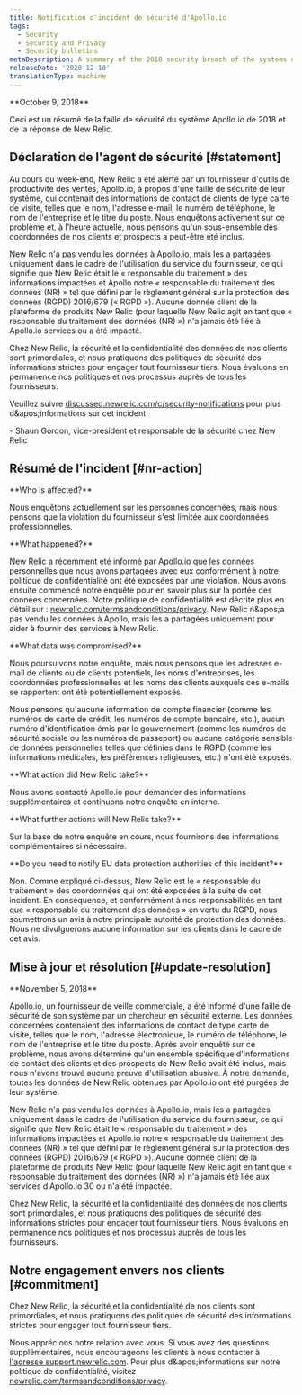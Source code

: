 ```yaml
---
title: Notification d'incident de sécurité d'Apollo.io
tags:
  - Security
  - Security and Privacy
  - Security bulletins
metaDescription: A summary of the 2018 security breach of the systems of Apollo.io and New Relic's response.
releaseDate: '2020-12-10'
translationType: machine
---
```


<DNT>
  **October 9, 2018**
</DNT>

Ceci est un résumé de la faille de sécurité du système Apollo.io de 2018 et de la réponse de New Relic.

## Déclaration de l'agent de sécurité [#statement]

Au cours du week-end, New Relic a été alerté par un fournisseur d'outils de productivité des ventes, Apollo.io, à propos d'une faille de sécurité de leur système, qui contenait des informations de contact de clients de type carte de visite, telles que le nom, l'adresse e-mail, le numéro de téléphone, le nom de l'entreprise et le titre du poste. Nous enquêtons activement sur ce problème et, à l'heure actuelle, nous pensons qu'un sous-ensemble des coordonnées de nos clients et prospects a peut-être été inclus.

New Relic n'a pas vendu les données à Apollo.io, mais les a partagées uniquement dans le cadre de l'utilisation du service du fournisseur, ce qui signifie que New Relic était le « responsable du traitement » des informations impactées et Apollo notre « responsable du traitement des données (NR) » tel que défini par le règlement général sur la protection des données (RGPD) 2016/679 (« RGPD »). Aucune donnée client de la plateforme de produits New Relic (pour laquelle New Relic agit en tant que « responsable du traitement des données (NR) ») n'a jamais été liée à Apollo.io services ou a été impacté.

Chez New Relic, la sécurité et la confidentialité des données de nos clients sont primordiales, et nous pratiquons des politiques de sécurité des informations strictes pour engager tout fournisseur tiers. Nous évaluons en permanence nos politiques et nos processus auprès de tous les fournisseurs.

Veuillez suivre [discussed.newrelic.com/c/security-notifications](https://discuss.newrelic.com/c/security-notifications) pour plus d&amp;apos;informations sur cet incident.

\- Shaun Gordon, vice-président et responsable de la sécurité chez New Relic

## Résumé de l'incident [#nr-action]

<DNT>
  **Who is affected?**
</DNT>

Nous enquêtons actuellement sur les personnes concernées, mais nous pensons que la violation du fournisseur s'est limitée aux coordonnées professionnelles.

<DNT>
  **What happened?**
</DNT>

New Relic a récemment été informé par Apollo.io que les données personnelles que nous avons partagées avec eux conformément à notre politique de confidentialité ont été exposées par une violation. Nous avons ensuite commencé notre enquête pour en savoir plus sur la portée des données concernées. Notre politique de confidentialité est décrite plus en détail sur : [newrelic.com/termsandconditions/privacy](https://newrelic.com/termsandconditions/privacy). New Relic n&amp;apos;a pas vendu les données à Apollo, mais les a partagées uniquement pour aider à fournir des services à New Relic.

<DNT>
  **What data was compromised?**
</DNT>

Nous poursuivons notre enquête, mais nous pensons que les adresses e-mail de clients ou de clients potentiels, les noms d'entreprises, les coordonnées professionnelles et les noms des clients auxquels ces e-mails se rapportent ont été potentiellement exposés.

Nous pensons qu'aucune information de compte financier (comme les numéros de carte de crédit, les numéros de compte bancaire, etc.), aucun numéro d'identification émis par le gouvernement (comme les numéros de sécurité sociale ou les numéros de passeport) ou aucune catégorie sensible de données personnelles telles que définies dans le RGPD (comme les informations médicales, les préférences religieuses, etc.) n'ont été exposés.

<DNT>
  **What action did New Relic take?**
</DNT>

Nous avons contacté Apollo.io pour demander des informations supplémentaires et continuons notre enquête en interne.

<DNT>
  **What further actions will New Relic take?**
</DNT>

Sur la base de notre enquête en cours, nous fournirons des informations complémentaires si nécessaire.

<DNT>
  **Do you need to notify EU data protection authorities of this incident?**
</DNT>

Non. Comme expliqué ci-dessus, New Relic est le « responsable du traitement » des coordonnées qui ont été exposées à la suite de cet incident. En conséquence, et conformément à nos responsabilités en tant que « responsable du traitement des données » en vertu du RGPD, nous soumettrons un avis à notre principale autorité de protection des données. Nous ne divulguerons aucune information sur les clients dans le cadre de cet avis.

## Mise à jour et résolution [#update-resolution]

<DNT>
  **November 5, 2018**
</DNT>

Apollo.io, un fournisseur de veille commerciale, a été informé d'une faille de sécurité de son système par un chercheur en sécurité externe. Les données concernées contenaient des informations de contact de type carte de visite, telles que le nom, l'adresse électronique, le numéro de téléphone, le nom de l'entreprise et le titre du poste. Après avoir enquêté sur ce problème, nous avons déterminé qu'un ensemble spécifique d'informations de contact des clients et des prospects de New Relic avait été inclus, mais nous n'avons trouvé aucune preuve d'utilisation abusive. À notre demande, toutes les données de New Relic obtenues par Apollo.io ont été purgées de leur système.

New Relic n'a pas vendu les données à Apollo.io, mais les a partagées uniquement dans le cadre de l'utilisation du service du fournisseur, ce qui signifie que New Relic était le « responsable du traitement » des informations impactées et Apollo.io notre « responsable du traitement des données (NR) » tel que défini par le règlement général sur la protection des données (RGPD) 2016/679 (« RGPD »). Aucune donnée client de la plateforme de produits New Relic (pour laquelle New Relic agit en tant que « responsable du traitement des données (NR) ») n'a jamais été liée aux services d'Apollo.io 30 ou n'a été impactée.

Chez New Relic, la sécurité et la confidentialité des données de nos clients sont primordiales, et nous pratiquons des politiques de sécurité des informations strictes pour engager tout fournisseur tiers. Nous évaluons en permanence nos politiques et nos processus auprès de tous les fournisseurs.

## Notre engagement envers nos clients [#commitment]

Chez New Relic, la sécurité et la confidentialité de nos clients sont primordiales, et nous pratiquons des politiques de sécurité des informations strictes pour engager tout fournisseur tiers.

Nous apprécions notre relation avec vous. Si vous avez des questions supplémentaires, nous encourageons les clients à nous contacter à [l'adresse support.newrelic.com](https://support.newrelic.com/). Pour plus d&amp;apos;informations sur notre politique de confidentialité, visitez [newrelic.com/termsandconditions/privacy](https://newrelic.com/termsandconditions/privacy).